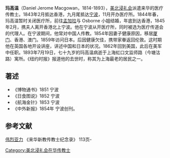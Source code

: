'''玛高温'''（Daniel Jerome Macgowan，1814-1893），[[美北浸礼会|美北浸礼会]]派遣来华的医疗传教士。1843年2月抵达香港，九月尾抵达[[宁波|宁波]]，11月开办医疗所。1844年春，玛高温暂时关闭医疗所，前往[[孟加拉|孟加拉]]与 Osborne 小姐结婚，年底到达香港，1845年2月，携夫人离开香港北上宁波。他在宁波从开医疗所，同时被选为医疗传道会的代理人。在宁波期间，他常对中国人传教。1854年因妻子健康原因，移居[[厦门|厦门]]、香港、澳门。1859年访问日本。后因健康欠佳，携带家眷返回伦敦。这时期他在英国各地开设讲座，讲述中国和日本的状况。1862年回到美国，此后在美军中任职。1893年7月19日，七十九岁的玛高温病逝于上海虹口文监师路（今塘沽路）寓所。《纽约时报》报道他的去世时，称其为上海最老的居民之一。

==著述==
* 《博物通书》1851 宁波
* 《日食图说》1852 宁波
* 《航海金针》1853 宁波
* 《中外新报》1854年 宁波创刊。

==参考文献==
[[伟烈亚力|伟烈亚力]] 《来华新教传教士纪念录》 113页-
{{宁波基督教传教士}}

[[Category:美北浸礼会在华传教士|Category:美北浸礼会在华传教士]]